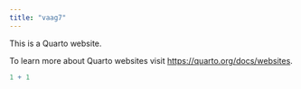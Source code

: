 ```yaml
---
title: "vaag7"
---
```


This is a Quarto website.

To learn more about Quarto websites visit <https://quarto.org/docs/websites>.

```r
1 + 1
```
